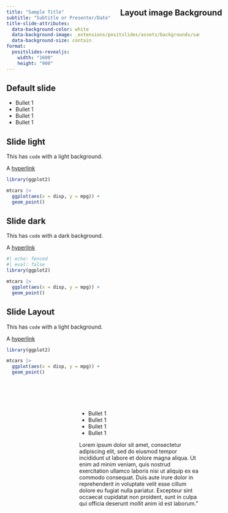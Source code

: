 ```yaml
---
title: "Sample Title"
subtitle: "Subtitle or Presenter/Date"
title-slide-attributes: 
  data-background-color: white
  data-background-image: _extensions/positslides/assets/backgrounds/sample-title-slide-option-1.png
  data-background-size: contain
format:
  positslides-revealjs: 
    width: "1600"
    height: "900"
---
```


## Default slide

-   Bullet 1
-   Bullet 1
-   Bullet 1
-   Bullet 1

## Slide light

This has `code` with a light background.

A [hyperlink](https://posit.co)

```r
library(ggplot2)

mtcars |> 
  ggplot(aes(x = disp, y = mpg)) +
  geom_point()
```

## Slide dark {background-color="#17212B"}

This has `code` with a dark background.

A [hyperlink](https://posit.co)

```r
#| echo: fenced
#| eval: false
library(ggplot2)

mtcars |> 
  ggplot(aes(x = disp, y = mpg)) +
  geom_point()
```

## Slide Layout {background-image="_extensions/positslides/assets/backgrounds/toc-light.png" background-size="contain"}

This has `code` with a light background.

A [hyperlink](https://posit.co)

```r
library(ggplot2)

mtcars |> 
  ggplot(aes(x = disp, y = mpg)) +
  geom_point()
```

##  {background-image="_extensions/positslides/assets/backgrounds/30-70-dark.png" background-size="contain"}

<h2 style="position: absolute; top: 25px; left: 525px;">

Layout image Background

</h2>

<br> <br>

::: columns
::: {.column width="35%"}
 
:::

::: {.column width="65%"}
-   Bullet 1
-   Bullet 1
-   Bullet 1
-   Bullet 1

Lorem ipsum dolor sit amet, consectetur adipiscing elit, sed do eiusmod tempor incididunt ut labore et dolore magna aliqua. Ut enim ad minim veniam, quis nostrud exercitation ullamco laboris nisi ut aliquip ex ea commodo consequat. Duis aute irure dolor in reprehenderit in voluptate velit esse cillum dolore eu fugiat nulla pariatur. Excepteur sint occaecat cupidatat non proident, sunt in culpa qui officia deserunt mollit anim id est laborum."
:::
:::
